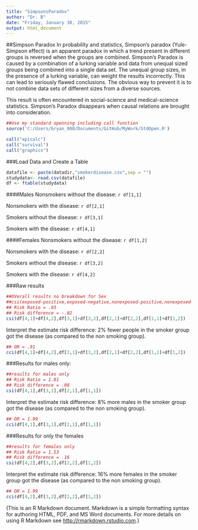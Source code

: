 ```yaml
---
title: "SimpsonsParadox"
author: "Dr. B"
date: "Friday, January 30, 2015"
output: html_document
---
```


##Simpson Paradox
In probability and statistics, Simpson's paradox (Yule-Simpson effect) is an apparent paradox in which a trend present in different groups is reversed when the groups are combined. Simpson's Paradox is caused by a combination of a lurking variable and data from unequal sized groups being combined into a single data set. The unequal group sizes, in the presence of a lurking variable, can weight the results incorrectly. This can lead to seriously flawed conclusions. The obvious way to prevent it is to not combine data sets of different sizes from a diverse sources. 

This result is often encountered in social-science and medical-science statistics.  Simpson's Paradox disappears when causal relations are brought into consideration.  

```r
##Use my standard openning including call function
source('C:/Users/bryan_000/Documents/GitHub/MyWork/StdOpen.R')

call("epicalc")
call("survival")
call("graphics")
```

###Load Data and Create a Table
```r
datafile <- paste(datadir,"smokerdisease.csv",sep = "")
studydata<- read.csv(datafile)
df <- ftable(studydata)
```

####Males 
Nonsmokers without the disease: `r df[1,1] `

Nonsmokers with the disease: `r df[2,1] `

Smokers without the disease: `r df[3,1] `

Smokers with the disease: `r df[4,1]`

####Females
Nonsmokers without the disease: `r df[1,2]` 

Nonsmokers with the disease: `r df[2,2]`

Smokers without the disease: `r df[3,2]` 

Smokers with the disease: `r df[4,2]` 


###Raw results
```r
##OVerall results no breakdown for Sex
##csi(exposed-positive,exposed-negative,nonexposed-positive,nonexposed-negative)
## Risk Ratio = .93
## Risk difference = -.02
csi(df[4,1]+df[4,2],df[3,1]+df[3,2],df[2,1]+df[2,2],df[1,1]+df[1,2])
```
Interpret the estimate risk difference:  2% fewer people in the smoker group got the disease (as compared to the non smoking group).

```r
## OR = .91
cci(df[4,1]+df[4,2],df[3,1]+df[3,2],df[2,1]+df[2,2],df[1,1]+df[1,2])
```


###Results for males only:
```r
##results for males only
## Risk Ratio = 1.81
## Risk difference = .08
csi(df[4,1],df[3,1],df[2,1],df[1,1])
```
Interpret the estimate risk difference:  8% more males in the smoker group got the disease (as compared to the non smoking group).

```r
## OR = 1.99
cci(df[4,1],df[3,1],df[2,1],df[1,1])
```

###Results for only the females
```r
##results for females only
## Risk Ratio = 1.53
## Risk difference = .16
csi(df[4,2],df[3,2],df[2,2],df[1,2])
```
Interpret the estimate risk difference:  16% more females in the smoker group got the disease (as compared to the non smoking group).


```r
## OR = 1.99
cci(df[4,2],df[3,2],df[2,2],df[1,2])
```

(This is an R Markdown document. Markdown is a simple formatting syntax for authoring HTML, PDF, and MS Word documents. For more details on using R Markdown see <http://rmarkdown.rstudio.com>.)
